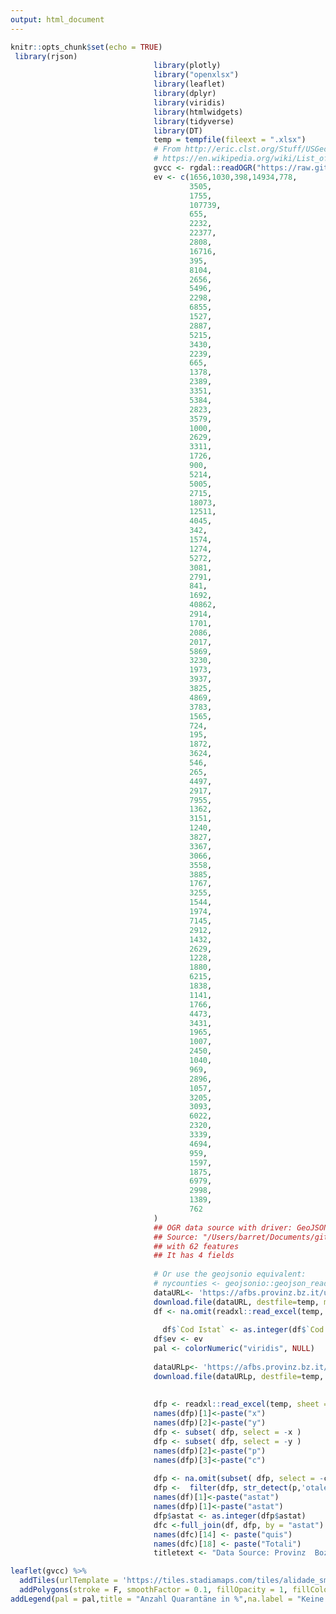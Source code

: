 ```yaml
---
output: html_document
---
```


```r
knitr::opts_chunk$set(echo = TRUE)
 library(rjson)
                                library(plotly)
                                library("openxlsx")
                                library(leaflet)
                                library(dplyr)
                                library(viridis)
                                library(htmlwidgets)
                                library(tidyverse)
                                library(DT)
                                temp = tempfile(fileext = ".xlsx")
                                # From http://eric.clst.org/Stuff/USGeoJSON and
                                # https://en.wikipedia.org/wiki/List_of_United_States_counties_and_county_equivalents
                                gvcc <- rgdal::readOGR("https://raw.githubusercontent.com/openpolis/geojson-italy/master/geojson/limits_P_21_municipalities.geojson")
                                ev <- c(1656,1030,398,14934,778,
                                        3505,
                                        1755,
                                        107739,
                                        655,
                                        2232,
                                        22377,
                                        2808,
                                        16716,
                                        395,
                                        8104,
                                        2656,
                                        5496,
                                        2298,
                                        6855,
                                        1527,
                                        2887,
                                        5215,
                                        3430,
                                        2239,
                                        665,
                                        1378,
                                        2389,
                                        3351,
                                        5384,
                                        2823,
                                        3579,
                                        1000,
                                        2629,
                                        3311,
                                        1726,
                                        900,
                                        5214,
                                        5005,
                                        2715,
                                        18073,
                                        12511,
                                        4045,
                                        342,
                                        1574,
                                        1274,
                                        5272,
                                        3081,
                                        2791,
                                        841,
                                        1692,
                                        40862,
                                        2914,
                                        1701,
                                        2086,
                                        2017,
                                        5869,
                                        3230,
                                        1973,
                                        3937,
                                        3825,
                                        4869,
                                        3783,
                                        1565,
                                        724,
                                        195,
                                        1872,
                                        3624,
                                        546,
                                        265,
                                        4497,
                                        2917,
                                        7955,
                                        1362,
                                        3151,
                                        1240,
                                        3827,
                                        3367,
                                        3066,
                                        3558,
                                        3885,
                                        1767,
                                        3255,
                                        1544,
                                        1974,
                                        7145,
                                        2912,
                                        1432,
                                        2629,
                                        1228,
                                        1880,
                                        6215,
                                        1838,
                                        1141,
                                        1766,
                                        4473,
                                        3431,
                                        1965,
                                        1007,
                                        2450,
                                        1040,
                                        969,
                                        2896,
                                        1057,
                                        3205,
                                        3093,
                                        6022,
                                        2320,
                                        3339,
                                        4694,
                                        959,
                                        1597,
                                        1875,
                                        6979,
                                        2998,
                                        1389,
                                        762
                                )
                                ## OGR data source with driver: GeoJSON 
                                ## Source: "/Users/barret/Documents/git/rstudio/leaflet/leaflet/docs/json/nycounties.geojson", layer: "nycounties"
                                ## with 62 features
                                ## It has 4 fields
                                
                                # Or use the geojsonio equivalent:
                                # nycounties <- geojsonio::geojson_read("json/nycounties.geojson", what = "sp")
                                dataURL<- 'https://afbs.provinz.bz.it/upload/coronavirus/CoronavirusQuarantaene.xlsx'
                                download.file(dataURL, destfile=temp, mode='wb')
                                df <- na.omit(readxl::read_excel(temp, sheet =1,skip = 2))
                                
                                  df$`Cod Istat` <- as.integer(df$`Cod Istat`)
                                df$ev <- ev
                                pal <- colorNumeric("viridis", NULL)
                               
                                dataURLp<- 'https://afbs.provinz.bz.it/upload/coronavirus/CoronavirusPositivi.xlsx'
                                download.file(dataURLp, destfile=temp, mode='wb')
                                
                             
                                dfp <- readxl::read_excel(temp, sheet =1,skip = 2)
                                names(dfp)[1]<-paste("x")
                                names(dfp)[2]<-paste("y")
                                dfp <- subset( dfp, select = -x )
                                dfp <- subset( dfp, select = -y )
                                names(dfp)[2]<-paste("p")
                                names(dfp)[3]<-paste("c")
                        
                                dfp <- na.omit(subset( dfp, select = -c ))
                                dfp <-  filter(dfp, str_detect(p,'otale'))
                                names(df)[1]<-paste("astat")
                                names(dfp)[1]<-paste("astat")
                                dfp$astat <- as.integer(dfp$astat) 
                                dfc <-full_join(df, dfp, by = "astat")
                                names(dfc)[14] <- paste("quis")
                                names(dfc)[18] <- paste("Totali")
                                titletext <- "Data Source: Provinz  Bozen Date : 10.4.2020, Created with: R by J. Mayr"
```

```r
leaflet(gvcc) %>% 
  addTiles(urlTemplate = 'https://tiles.stadiamaps.com/tiles/alidade_smooth/{z}/{x}/{y}{r}.png') %>%
  addPolygons(stroke = F, smoothFactor = 0.1, fillOpacity = 1, fillColor = ~pal(dfc$quis/ev*100),labelOptions = labelOptions(textsize = "15px",opacity = 0.7), label = lapply(paste0("<b>",dfc$Wohngemeinde,"</b> <br />  in Quarantäne in %: ", formatC(dfc$quis/ev*100, big.mark = ","),"<br />  in Quarantäne: ", formatC(dfc$quis, big.mark = ","),"<br /> Änderung: ",  formatC(dfc$`variazione rispetto al giorno precedente...11` , big.mark = ","),"<br /> Positiv: ",  formatC(dfc$Totali , big.mark = ","),"<br /> Änderung: ",  formatC(dfc$`aumento di casi dal giorno prima` , big.mark = ",")), htmltools::HTML)) %>%
addLegend(pal = pal,title = "Anzahl Quarantäne in %",na.label = "Keine Angabe",position = "bottomright", values = ~dfc$quis/ev*100, opacity = 1.0)%>% addControl(titletext, position = "topright", className="map-title")
```